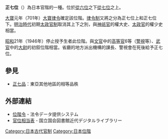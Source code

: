 '''正七位'''（{{jpn|j=正七位|hg=しょうしちい}}）為日本官階的一種。位於[[從六位|從六位]]之下[[從七位|從七位]]之上。

[[大寶_(日本)|大寶]]元年（701年）[[大寶律令|大寶律令]]確定該位階。[[律令制|律令制]]又將之分為正七位上和正七位下。[[明治時代|明治時代]]初期[[太政官制|太政官制]]取消其上下之別，與[[神祇官|神祇官]]的權大史、[[太政官|太政官]]的權少史相當。

[[昭和|昭和]]21年（1946年）停止授予生者此位階。與[[文官|文官]]中的[[高等官|高等官]]6等（[[警視|警視]]等）、[[武官|武官]]中的[[大尉|大尉]]的初叙位階相當。省廳的地方派出機構的課長、警視會在死後給予正七位。
==參見==
*[[正七品|正七品]]：東亞其他地區的相等品秩
== 外部連結 ==
* [https://web.archive.org/web/20080619092936/http://law.e-gov.go.jp/htmldata/T15/T15CO325.html 位階令] {{ja icon}} - 法令データ提供システム
* [http://kindai.ndl.go.jp/BIImgFrame.php?JP_NUM=40022968&VOL_NUM=00004&KOMA=168&ITYPE=0 官位相当表] {{ja icon}} - 国立国会図書館近代デジタルライブラリー
{{日本品秩}}

[[Category:日本古代官制|Category:日本古代官制]]
[[Category:日本位階|Category:日本位階]]